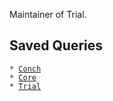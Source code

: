 Maintainer of Trial.


== Saved Queries ==

 * [query:?status=new&status=assigned&status=reopened&component=conch&order=priority Conch]
 * [query:?status=new&status=assigned&status=reopened&component=core&order=priority Core]
 * [query:?status=new&status=assigned&status=reopened&component=trial&order=priority Trial]